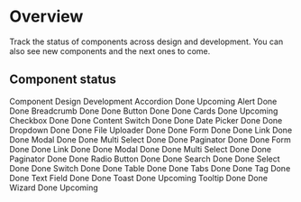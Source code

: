 
# Overview

Track the status of components across design and development. You can also see new components and the next ones to come.

## Component status

<Table>

<TableHead>
  <TableRow>
    <TableHeader>Component</TableHeader>
    <TableHeader>Design</TableHeader>
    <TableHeader>Development</TableHeader>
  </TableRow>
</TableHead>
<TableBody>
    <TableRow>
        <TableCell>Accordion</TableCell>
        <TableCell><TagDone>Done</TagDone></TableCell>
        <TableCell><TagNormal>Upcoming</TagNormal></TableCell>
     </TableRow>
     <TableRow>
        <TableCell>Alert</TableCell>
        <TableCell><TagDone>Done</TagDone></TableCell>
        <TableCell><TagDone>Done</TagDone></TableCell>
     </TableRow>
     <TableRow>
        <TableCell>Breadcrumb</TableCell>
        <TableCell><TagDone>Done</TagDone></TableCell>
        <TableCell><TagDone>Done</TagDone></TableCell>
     </TableRow>
     <TableRow>
        <TableCell>Button</TableCell>
        <TableCell><TagDone>Done</TagDone></TableCell>
        <TableCell><TagDone>Done</TagDone></TableCell>
     </TableRow>
     <TableRow>
        <TableCell>Cards</TableCell>
        <TableCell><TagDone>Done</TagDone></TableCell>
        <TableCell><TagNormal>Upcoming</TagNormal></TableCell>
     </TableRow>
     <TableRow>
        <TableCell>Checkbox</TableCell>
        <TableCell><TagDone>Done</TagDone></TableCell>
        <TableCell><TagDone>Done</TagDone></TableCell>
     </TableRow>
     <TableRow>
        <TableCell>Content Switch</TableCell>
        <TableCell><TagDone>Done</TagDone></TableCell>
        <TableCell><TagDone>Done</TagDone></TableCell>
     </TableRow>
    <TableRow>
        <TableCell>Date Picker</TableCell>
        <TableCell><TagDone>Done</TagDone></TableCell>
        <TableCell><TagDone>Done</TagDone></TableCell>
     </TableRow>
    <TableRow>
        <TableCell>Dropdown</TableCell>
        <TableCell><TagDone>Done</TagDone></TableCell>
        <TableCell><TagDone>Done</TagDone></TableCell>
     </TableRow>
    <TableRow>
        <TableCell>File Uploader</TableCell>
        <TableCell><TagDone>Done</TagDone></TableCell>
        <TableCell><TagDone>Done</TagDone></TableCell>
     </TableRow>
    <TableRow>
        <TableCell>Form</TableCell>
        <TableCell><TagDone>Done</TagDone></TableCell>
        <TableCell><TagDone>Done</TagDone></TableCell>
     </TableRow>
    <TableRow>
        <TableCell>Link</TableCell>
        <TableCell><TagDone>Done</TagDone></TableCell>
        <TableCell><TagDone>Done</TagDone></TableCell>
     </TableRow>
    <TableRow>
        <TableCell>Modal</TableCell>
        <TableCell><TagDone>Done</TagDone></TableCell>
        <TableCell><TagDone>Done</TagDone></TableCell>
     </TableRow>
    <TableRow>
        <TableCell>Multi Select</TableCell>
        <TableCell><TagDone>Done</TagDone></TableCell>
        <TableCell><TagDone>Done</TagDone></TableCell>
     </TableRow>
    <TableRow>
        <TableCell>Paginator</TableCell>
        <TableCell><TagDone>Done</TagDone></TableCell>
        <TableCell><TagDone>Done</TagDone></TableCell>
     </TableRow>
     <TableRow>
        <TableCell>Form</TableCell>
        <TableCell><TagDone>Done</TagDone></TableCell>
        <TableCell><TagDone>Done</TagDone></TableCell>
    </TableRow>
    <TableRow>
        <TableCell>Link</TableCell>
        <TableCell><TagDone>Done</TagDone></TableCell>
        <TableCell><TagDone>Done</TagDone></TableCell>
    </TableRow>
    <TableRow>
        <TableCell>Modal</TableCell>
        <TableCell><TagDone>Done</TagDone></TableCell>
        <TableCell><TagDone>Done</TagDone></TableCell>
    </TableRow>
    <TableRow>
        <TableCell>Multi Select</TableCell>
        <TableCell><TagDone>Done</TagDone></TableCell>
        <TableCell><TagDone>Done</TagDone></TableCell>
    </TableRow>
    <TableRow>
        <TableCell>Paginator</TableCell>
        <TableCell><TagDone>Done</TagDone></TableCell>
        <TableCell><TagDone>Done</TagDone></TableCell>
    </TableRow>
    <TableRow>
        <TableCell>Radio Button</TableCell>
        <TableCell><TagDone>Done</TagDone></TableCell>
        <TableCell><TagDone>Done</TagDone></TableCell>
    </TableRow>
    <TableRow>
        <TableCell>Search</TableCell>
        <TableCell><TagDone>Done</TagDone></TableCell>
        <TableCell><TagDone>Done</TagDone></TableCell>
    </TableRow>
    <TableRow>
        <TableCell>Select</TableCell>
        <TableCell><TagDone>Done</TagDone></TableCell>
        <TableCell><TagDone>Done</TagDone></TableCell>
    </TableRow>
    <TableRow>
        <TableCell>Switch</TableCell>
        <TableCell><TagDone>Done</TagDone></TableCell>
        <TableCell><TagDone>Done</TagDone></TableCell>
    </TableRow>
    <TableRow>
        <TableCell>Table</TableCell>
        <TableCell><TagDone>Done</TagDone></TableCell>
        <TableCell><TagDone>Done</TagDone></TableCell>
    </TableRow>
    <TableRow>
        <TableCell>Tabs</TableCell>
        <TableCell><TagDone>Done</TagDone></TableCell>
        <TableCell><TagDone>Done</TagDone></TableCell>
    </TableRow>
    <TableRow>
        <TableCell>Tag</TableCell>
        <TableCell><TagDone>Done</TagDone></TableCell>
        <TableCell><TagDone>Done</TagDone></TableCell>
    </TableRow>
    <TableRow>
        <TableCell>Text Field</TableCell>
        <TableCell><TagDone>Done</TagDone></TableCell>
        <TableCell><TagDone>Done</TagDone></TableCell>
    </TableRow>
    <TableRow>
        <TableCell>Toast</TableCell>
        <TableCell><TagDone>Done</TagDone></TableCell>
        <TableCell><TagNormal>Upcoming</TagNormal></TableCell>
    </TableRow>
    <TableRow>
        <TableCell>Tooltip</TableCell>
        <TableCell><TagDone>Done</TagDone></TableCell>
        <TableCell><TagDone>Done</TagDone></TableCell>
    </TableRow>
    <TableRow>
        <TableCell>Wizard</TableCell>
        <TableCell><TagDone>Done</TagDone></TableCell>
        <TableCell><TagNormal>Upcoming</TagNormal></TableCell>
    </TableRow>
</TableBody>

</Table>
